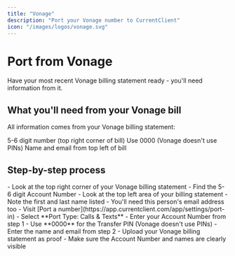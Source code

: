 ```yaml
---
title: "Vonage"
description: "Port your Vonage number to CurrentClient"
icon: "/images/logos/vonage.svg"
---
```


# Port from Vonage

<Tip>
  Have your most recent Vonage billing statement ready - you'll need information
  from it.
</Tip>

## What you'll need from your Vonage bill

All information comes from your Vonage billing statement:

<CardGroup cols={3}>
  <Card title="Account Number" icon="receipt">
    5-6 digit number (top right corner of bill)
  </Card>
  <Card title="Transfer PIN" icon="key">
    Use 0000 (Vonage doesn't use PINs)
  </Card>
  <Card title="Authorized Rep" icon="user-check">
    Name and email from top left of bill
  </Card>
</CardGroup>

## Step-by-step process

<Steps>
  <Step title="Find your Account Number">
    - Look at the top right corner of your Vonage billing statement
    - Find the 5-6 digit Account Number
  </Step>

<Step title="Get Authorized Representative info">
  - Look at the top left area of your billing statement - Note the first and
  last name listed - You'll need this person's email address too
</Step>

<Step title="Submit port request">
  - Visit [Port a number](https://app.currentclient.com/app/settings/port-in) -
  Select **Port Type: Calls & Texts** - Enter your Account Number from step 1 -
  Use **0000** for the Transfer PIN (Vonage doesn't use PINs) - Enter the name
  and email from step 2
</Step>

  <Step title="Upload billing statement">
    - Upload your Vonage billing statement as proof
    - Make sure the Account Number and names are clearly visible
  </Step>
</Steps>
